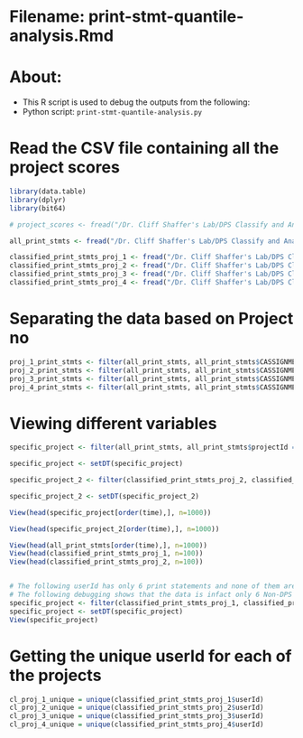 # Filename: print-stmt-quantile-analysis.Rmd

# About: 
 - This R script is used to debug the outputs from the following:
  - Python script: `print-stmt-quantile-analysis.py`


# Read the CSV file containing all the project scores
```r
library(data.table)
library(dplyr)
library(bit64)

# project_scores <- fread("/Dr. Cliff Shaffer's Lab/DPS Classify and Analysis Oct, 2018/Analysis by Quantile Values Nov 2018/web-cat-all_output_submission_data.csv")

all_print_stmts <- fread("/Dr. Cliff Shaffer's Lab/DPS Classify and Analysis Oct, 2018/print-stmt all versions/Nov 09, 2018/print-stmts.csv")

classified_print_stmts_proj_1 <- fread("/Dr. Cliff Shaffer's Lab/DPS Classify and Analysis Oct, 2018/Analysis by Quantile Values Nov 2018/From_Python_script/Project 1_print_stmt_list.csv")
classified_print_stmts_proj_2 <- fread("/Dr. Cliff Shaffer's Lab/DPS Classify and Analysis Oct, 2018/Analysis by Quantile Values Nov 2018/From_Python_script/Project 2_print_stmt_list.csv")
classified_print_stmts_proj_3 <- fread("/Dr. Cliff Shaffer's Lab/DPS Classify and Analysis Oct, 2018/Analysis by Quantile Values Nov 2018/From_Python_script/Project 3_print_stmt_list.csv")
classified_print_stmts_proj_4 <- fread("/Dr. Cliff Shaffer's Lab/DPS Classify and Analysis Oct, 2018/Analysis by Quantile Values Nov 2018/From_Python_script/Project 4_print_stmt_list.csv")

```

# Separating the data based on Project no

```r
proj_1_print_stmts <- filter(all_print_stmts, all_print_stmts$CASSIGNMENTNAME == "Project 1")
proj_2_print_stmts <- filter(all_print_stmts, all_print_stmts$CASSIGNMENTNAME == "Project 2")
proj_3_print_stmts <- filter(all_print_stmts, all_print_stmts$CASSIGNMENTNAME == "Project 3")
proj_4_print_stmts <- filter(all_print_stmts, all_print_stmts$CASSIGNMENTNAME == "Project 4")
```

# Viewing different variables
```r
specific_project <- filter(all_print_stmts, all_print_stmts$projectId == "1aa1f06c-44a1-484e-931e-cda257938f44")

specific_project <- setDT(specific_project)

specific_project_2 <- filter(classified_print_stmts_proj_2, classified_print_stmts_proj_2$projectId == "0049f7b2-3c13-4da0-9fa2-553b87cbbe71")

specific_project_2 <- setDT(specific_project_2)

View(head(specific_project[order(time),], n=1000))

View(head(specific_project_2[order(time),], n=1000))

View(head(all_print_stmts[order(time),], n=1000))
View(head(classified_print_stmts_proj_1, n=100))
View(head(classified_print_stmts_proj_2, n=100))


# The following userId has only 6 print statements and none of them are DPS 
# The following debugging shows that the data is infact only 6 Non-DPS 
specific_project <- filter(classified_print_stmts_proj_1, classified_print_stmts_proj_1$userId == 'bcarly')
specific_project <- setDT(specific_project)
View(specific_project)


```

# Getting the unique userId for each of the projects 
```r
cl_proj_1_unique = unique(classified_print_stmts_proj_1$userId)
cl_proj_2_unique = unique(classified_print_stmts_proj_2$userId)
cl_proj_3_unique = unique(classified_print_stmts_proj_3$userId)
cl_proj_4_unique = unique(classified_print_stmts_proj_4$userId)
```